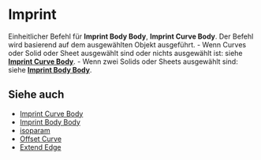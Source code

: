 
# Imprint

<Reference shortcut="Umschalt + I" command="Imprint" button="" />

Einheitlicher Befehl für **Imprint Body Body**, **Imprint Curve Body**. Der Befehl wird basierend auf dem ausgewählten Objekt ausgeführt.
     - Wenn Curves oder Solid oder Sheet ausgewählt sind oder nichts ausgewählt ist: siehe [**Imprint Curve Body**](./imprint-curve-body).
     - Wenn zwei Solids oder Sheets ausgewählt sind: siehe [**Imprint Body Body**](./imprint-body-body).

## Siehe auch
- [Imprint Curve Body](./imprint-curve-body)
- [Imprint Body Body](./imprint-body-body)
- [isoparam](./isoparam)
- [Offset Curve](./offset-curve)
- [Extend Edge](./extend-edge)
